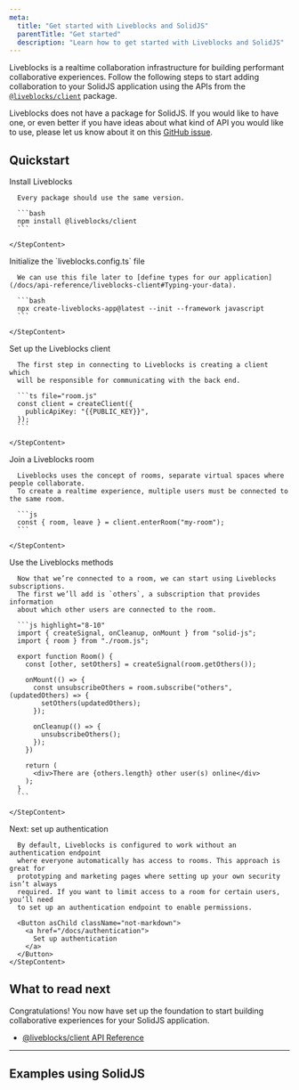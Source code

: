 ```yaml
---
meta:
  title: "Get started with Liveblocks and SolidJS"
  parentTitle: "Get started"
  description: "Learn how to get started with Liveblocks and SolidJS"
---
```


Liveblocks is a realtime collaboration infrastructure for building performant
collaborative experiences. Follow the following steps to start adding
collaboration to your SolidJS application using the APIs from the
[`@liveblocks/client`](/docs/api-reference/liveblocks-client) package.

<Banner title="Official package">

Liveblocks does not have a package for SolidJS. If you would like to have one,
or even better if you have ideas about what kind of API you would like to use,
please let us know about it on this
[GitHub issue](https://github.com/liveblocks/liveblocks/issues/672).

</Banner>

## Quickstart

<Steps>
  <Step>
    <StepTitle>Install Liveblocks</StepTitle>
    <StepContent>

      Every package should use the same version.

      ```bash
      npm install @liveblocks/client
      ```

    </StepContent>

  </Step>
  <Step>
    <StepTitle>Initialize the `liveblocks.config.ts` file</StepTitle>
    <StepContent>

      We can use this file later to [define types for our application](/docs/api-reference/liveblocks-client#Typing-your-data).

      ```bash
      npx create-liveblocks-app@latest --init --framework javascript
      ```

    </StepContent>

  </Step>
  <Step>
    <StepTitle>Set up the Liveblocks client</StepTitle>
    <StepContent>

      The first step in connecting to Liveblocks is creating a client which
      will be responsible for communicating with the back end.

      ```ts file="room.js"
      const client = createClient({
        publicApiKey: "{{PUBLIC_KEY}}",
      });
      ```

    </StepContent>

  </Step>

  <Step>
    <StepTitle>Join a Liveblocks room</StepTitle>
    <StepContent>

      Liveblocks uses the concept of rooms, separate virtual spaces where people collaborate.
      To create a realtime experience, multiple users must be connected to the same room.

      ```js
      const { room, leave } = client.enterRoom("my-room");
      ```

    </StepContent>

  </Step>

  <Step>
    <StepTitle>Use the Liveblocks methods</StepTitle>
    <StepContent>

      Now that we’re connected to a room, we can start using Liveblocks subscriptions.
      The first we’ll add is `others`, a subscription that provides information
      about which other users are connected to the room.

      ```js highlight="8-10"
      import { createSignal, onCleanup, onMount } from "solid-js";
      import { room } from "./room.js";

      export function Room() {
        const [other, setOthers] = createSignal(room.getOthers());

        onMount(() => {
          const unsubscribeOthers = room.subscribe("others", (updatedOthers) => {
            setOthers(updatedOthers);
          });

          onCleanup(() => {
            unsubscribeOthers();
          });
        })

        return (
          <div>There are {others.length} other user(s) online</div>
        );
      }
      ```

    </StepContent>

  </Step>

  <Step lastStep>
    <StepTitle>Next: set up authentication</StepTitle>
    <StepContent>

      By default, Liveblocks is configured to work without an authentication endpoint
      where everyone automatically has access to rooms. This approach is great for
      prototyping and marketing pages where setting up your own security isn’t always
      required. If you want to limit access to a room for certain users, you’ll need
      to set up an authentication endpoint to enable permissions.

      <Button asChild className="not-markdown">
        <a href="/docs/authentication">
          Set up authentication
        </a>
      </Button>
    </StepContent>

  </Step>
</Steps>

## What to read next

Congratulations! You now have set up the foundation to start building
collaborative experiences for your SolidJS application.

- [@liveblocks/client API Reference](/docs/api-reference/liveblocks-client)

---

## Examples using SolidJS

<ListGrid columns={2}>
  <ExampleCard
    example={{
      title: "Live Avatar Stack",
      slug: "live-avatar-stack/solidjs-live-avatars",
      image: "/images/examples/thumbnails/live-avatar-stack.jpg",
    }}
    technologies={["nextjs", "nuxtjs", "vuejs", "sveltekit", "solidjs"]}
    openInNewWindow
  />
  <ExampleCard
    example={{
      title: "Live Cursors",
      slug: "live-cursors/solidjs-live-cursors",
      image: "/images/examples/thumbnails/live-cursors.jpg",
    }}
    technologies={["nextjs", "nuxtjs", "vuejs", "sveltekit", "solidjs"]}
    openInNewWindow
  />
</ListGrid>
